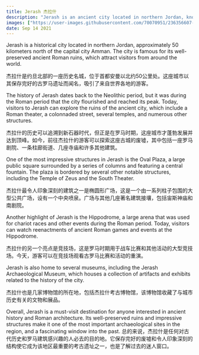```yaml
---
title: Jerash 杰拉什
description: "Jerash is an ancient city located in northern Jordan, known for its well-preserved Roman ruins. \n 杰拉什是约旦北部的一座历史名城，位于首都安曼以北约50公里处。这座城市以其保存完好的古罗马遗址而闻名。"
images: ["https://user-images.githubusercontent.com/70070951/236356607-00eb87c1-23d2-4fc3-88b4-d2369dcc024e.jpg"]
date: Sep 14 2021
---
```


Jerash is a historical city located in northern Jordan, approximately 50 kilometers north of the capital city Amman. The city is famous for its well-preserved ancient Roman ruins, which attract visitors from around the world.

杰拉什是约旦北部的一座历史名城，位于首都安曼以北约50公里处。这座城市以其保存完好的古罗马遗址而闻名，吸引了来自世界各地的游客。

The history of Jerash dates back to the Neolithic period, but it was during the Roman period that the city flourished and reached its peak. Today, visitors to Jerash can explore the ruins of the ancient city, which include a Roman theater, a colonnaded street, several temples, and numerous other structures.

杰拉什的历史可以追溯到新石器时代，但正是在罗马时期，这座城市才蓬勃发展并达到顶峰。如今，前往杰拉什的游客可以探索这座古城的废墟，其中包括一座罗马剧院、一条柱廊街道、几座寺庙和许多其他建筑。

One of the most impressive structures in Jerash is the Oval Plaza, a large public square surrounded by a series of columns and featuring a central fountain. The plaza is bordered by several other notable structures, including the Temple of Zeus and the South Theater.

杰拉什最令人印象深刻的建筑之一是椭圆形广场，这是一个由一系列柱子包围的大型公共广场，设有一个中央喷泉。广场与其他几座著名建筑接壤，包括宙斯神庙和南剧院。

Another highlight of Jerash is the Hippodrome, a large arena that was used for chariot races and other events during the Roman period. Today, visitors can watch reenactments of ancient Roman games and events at the Hippodrome.

杰拉什的另一个亮点是竞技场，这是罗马时期用于战车比赛和其他活动的大型竞技场。今天，游客可以在竞技场观看古罗马比赛和活动的重演。

Jerash is also home to several museums, including the Jerash Archaeological Museum, which houses a collection of artifacts and exhibits related to the history of the city.

杰拉什也是几家博物馆的所在地，包括杰拉什考古博物馆，该博物馆收藏了与城市历史有关的文物和展品。

Overall, Jerash is a must-visit destination for anyone interested in ancient history and Roman architecture. Its well-preserved ruins and impressive structures make it one of the most important archaeological sites in the region, and a fascinating window into the past.
总的来说，杰拉什是任何对古代历史和罗马建筑感兴趣的人必去的目的地。它保存完好的废墟和令人印象深刻的结构使它成为该地区最重要的考古遗址之一，也是了解过去的迷人窗口。



